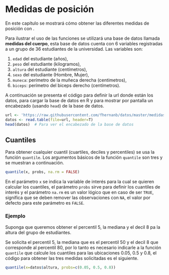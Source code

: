 # Medidas de posición \label{posi}

En este capítulo se mostrará cómo obtener las diferentes medidas de posición con \proglang{R}.

Para ilustrar el uso de las funciones se utilizará una base de datos llamada __medidas del cuerpo__, esta base de datos cuenta con 6 variables registradas a un grupo de 36 estudiantes de la universidad. Las variables son: 

1. `edad` del estudiante (años),
2. `peso` del estudiante (kilogramos),
3. `altura` del estudiante (centímetros),
4. `sexo` del estudiante (Hombre, Mujer),
5. `muneca`: perímetro de la muñeca derecha (centímetros),
6. `biceps`: perímetro del biceps derecho (centímetros).

A continuación se presenta el código para definir la url donde están los datos, para cargar la base de datos en R y para mostrar por pantalla un encabezado (usando `head`) de la base de datos.

```r
url <- 'https://raw.githubusercontent.com/fhernanb/datos/master/medidas_cuerpo'
datos <- read.table(file=url, header=T)
head(datos)  # Para ver el encabezado de la base de datos
```

## Cuantiles \index{cuantiles} \index{quantile}

Para obtener cualquier cuantil (cuartiles, deciles y percentiles) se usa la función `quantile`. Los argumentos básicos de la función `quantile` son tres y se muestran a continuación.

```r
quantile(x, probs, na.rm = FALSE)
```

En el parámetro `x` se indica la variable de interés para la cual se quieren calcular los cuantiles, el parámetro `probs` sirve para definir los cuantiles de interés y el parámetro `na.rm` es un valor lógico que en caso de ser `TRUE`, significa que se deben remover las observaciones con `NA`, el valor por defecto para este parámetro es `FALSE`.

### Ejemplo {-}
Suponga que queremos obtener el percentil 5, la mediana y el decil 8 pa la altura del grupo de estudiantes.

Se solicita el percentil 5, la mediana que es el percentil 50 y el decil 8 que corresponde al percentil 80, por lo tanto es necesario indicarle a la función `quantile` que calcule los cuantiles para las ubicaciones 0.05, 0.5 y 0.8, el código para obtener las tres medidas solicitadas es el siguiente.

```r
quantile(x=datos$altura, probs=c(0.05, 0.5, 0.8))
```





